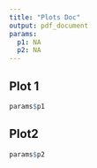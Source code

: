---
title: "Plots Doc"
output: pdf_document
params:
  p1: NA
  p2: NA
---

## Plot 1
```{r echo=FALSE}
params$p1
```

## Plot2
```{r echo=FALSE}
params$p2
```